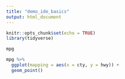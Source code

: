 ```yaml
---
title: "demo_ide_basics"
output: html_document
---
```


```r
knitr::opts_chunk$set(echo = TRUE)
library(tidyverse)
```

```r
mpg
```

```r
mpg %>%
  ggplot(mapping = aes(x = cty, y = hwy)) +
  geom_point()
```

